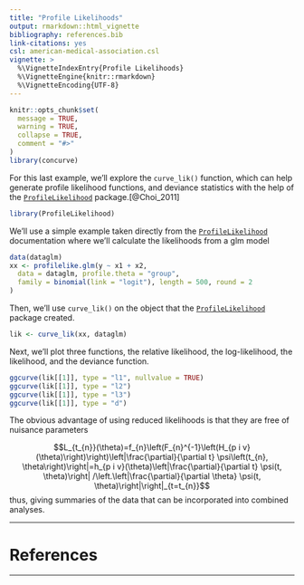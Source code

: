```yaml
---
title: "Profile Likelihoods"
output: rmarkdown::html_vignette
bibliography: references.bib
link-citations: yes
csl: american-medical-association.csl
vignette: >
  %\VignetteIndexEntry{Profile Likelihoods}
  %\VignetteEngine{knitr::rmarkdown}
  %\VignetteEncoding{UTF-8}
---
```


```r
knitr::opts_chunk$set(
  message = TRUE,
  warning = TRUE,
  collapse = TRUE,
  comment = "#>"
)
library(concurve)
```

For this last example, we'll explore the `curve_lik()` function, which can help generate profile likelihood functions, and deviance statistics with the help of the [`ProfileLikelihood`](https://cran.r-project.org/package=ProfileLikelihood) package.[@Choi_2011]

```r
library(ProfileLikelihood)
```

We'll use a simple example taken directly from the [`ProfileLikelihood`](https://cran.r-project.org/package=ProfileLikelihood) documentation where we'll calculate the likelihoods from a glm model 

```r
data(dataglm)
xx <- profilelike.glm(y ~ x1 + x2,
  data = dataglm, profile.theta = "group",
  family = binomial(link = "logit"), length = 500, round = 2
)
```

Then, we’ll use `curve_lik()` on the object that the [`ProfileLikelihood`](https://cran.r-project.org/package=ProfileLikelihood) package created. 

```r
lik <- curve_lik(xx, dataglm)

```

Next, we’ll plot three functions, the relative likelihood, the log-likelihood, the likelihood, and the deviance function. 

```r
ggcurve(lik[[1]], type = "l1", nullvalue = TRUE)
ggcurve(lik[[1]], type = "l2")
ggcurve(lik[[1]], type = "l3")
ggcurve(lik[[1]], type = "d")
```

The obvious advantage of using reduced likelihoods is that they are free of nuisance parameters

$$L_{t_{n}}(\theta)=f_{n}\left(F_{n}^{-1}\left(H_{p i v}(\theta)\right)\right)\left|\frac{\partial}{\partial t} \psi\left(t_{n}, \theta\right)\right|=h_{p i v}(\theta)\left|\frac{\partial}{\partial t} \psi(t, \theta)\right| /\left.\left|\frac{\partial}{\partial \theta} \psi(t, \theta)\right|\right|_{t=t_{n}}$$
thus, giving summaries of the data that can be incorporated into combined analyses. 

* * * 

# References

* * * 
